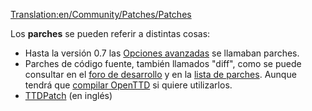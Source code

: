 [[Translation:en/Community/Patches/Patches]]

Los '''parches''' se pueden referir a distintas cosas:

* Hasta la versión 0.7 las [[es/Archive/Manual/Settings/Opciones avanzadas|Opciones avanzadas]] se llamaban parches.
* Parches de código fuente, también llamados "diff", como se puede consultar en el [http://tt-forums.net/viewforum.php?f=33 foro de desarrollo] y en la [[es/Lista de parches| lista de parches]]. Aunque tendrá que [[:Category:es/Community/Patches/Compilar OpenTTD|compilar OpenTTD]] si quiere utilizarlos.
* [http://ttdpatch.net TTDPatch] (en inglés)